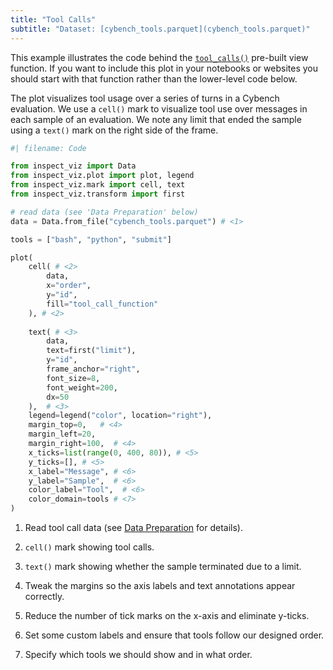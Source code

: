 ```yaml
---
title: "Tool Calls"
subtitle: "Dataset: [cybench_tools.parquet](cybench_tools.parquet)"
---
```


This example illustrates the code behind the [`tool_calls()`](../../../reference/inspect_viz.view.qmd#tool_calls) pre-built view function. If you want to include this plot in your notebooks or websites you should start with that function rather than the lower-level code below.

The plot visualizes tool usage over a series of turns in a Cybench evaluation. We use a `cell()` mark to visualize tool use over messages in each sample of an evaluation. We note any limit that ended the sample using a `text()` mark on the right side of the frame. 


```python
#| filename: Code

from inspect_viz import Data
from inspect_viz.plot import plot, legend
from inspect_viz.mark import cell, text
from inspect_viz.transform import first

# read data (see 'Data Preparation' below)
data = Data.from_file("cybench_tools.parquet") # <1>

tools = ["bash", "python", "submit"]

plot(
    cell( # <2>
        data,
        x="order",
        y="id",
        fill="tool_call_function"
    ), # <2>
    
    text( # <3>
        data, 
        text=first("limit"), 
        y="id",
        frame_anchor="right", 
        font_size=8, 
        font_weight=200,
        dx=50
    ),  # <3>
    legend=legend("color", location="right"),
    margin_top=0,   # <4>
    margin_left=20,
    margin_right=100,  # <4>
    x_ticks=list(range(0, 400, 80)), # <5>
    y_ticks=[], # <5>
    x_label="Message", # <6>
    y_label="Sample",  # <6>
    color_label="Tool",  # <6>
    color_domain=tools # <7>
)
```

1. Read tool call data (see [Data Preparation](../../../view-tool-calls.qmd#data-preparation) for details).

2. `cell()` mark showing tool calls.

3. `text()` mark showing whether the sample terminated due to a limit.

4. Tweak the margins so the axis labels and text annotations appear correctly.

5. Reduce the number of tick marks on the x-axis and eliminate y-ticks.

6. Set some custom labels and ensure that tools follow our designed order.

7. Specify which tools we should show and in what order.
